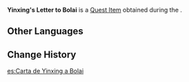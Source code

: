 {{Item Infobox
|id           = 100597
|image        = Item Quest Letter.png
|type         = Quest Items
|description  = A letter from Yinxing to Bolai. Short, but tightly sealed.
|source1      = Given during ''[[A Lone Ship In Guyun]]''
}}
'''Yinxing's Letter to Bolai''' is a [[Quest Item]] obtained during the {{Quest|A Lone Ship In Guyun}}.

==Other Languages==
{{Other Languages
|default_hidden = 1
|en      = Yinxing's Letter to Bolai
|zhs     = 银杏写给博来的信
|zhs_rm  = Yínxīng Xiě Gěi Bólái de Xìn
|zht     = 銀杏寫給博來的信
|zht_rm  = Yínxīng Xiě Gěi Bólái de Xìn
|ja      = 銀杏から博来への手紙
|ja_rm   = Ichou kara Hakurai he no Tegami{{Assumed}}
|ko      = 은심이 박래에게 쓴 편지
|ko_rm   = Eunsimi Bakraeege Sseun Pyeonji
|es      = Carta de Yinxing a Bolai
|fr      = Lettre de Yinxing à Bolai
|ru      = Письмо Инь Син к Бо Лай
|th      = จดหมายที่ Yinxing เขียนถึง Bolai
|th_rm   = 
|vi      = Thư Yinxing viết cho Bolai
|de      = Yinxings Brief an Bolai
|id      = Surat Yinxing kepada Bolai
|pt      = Carta de Yingxing à Bolai
|tr      = Yinxing'in Bolai'a Mektubu
|it      = Lettera di Yinxing a Bolai
}}

==Change History==
{{Change History|1.0}}

[[es:Carta de Yinxing a Bolai]]